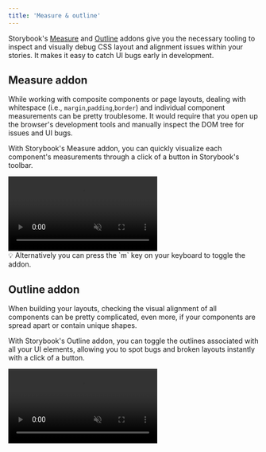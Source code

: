 ```yaml
---
title: 'Measure & outline'
---
```


<YouTubeCallout id="-S7GtH0hdc4" title="Debug CSS without DevTools — Storybook" />

Storybook's [Measure](https://storybook.js.org/addons/@storybook/addon-measure/) and [Outline](https://storybook.js.org/addons/@storybook/addon-outline) addons give you the necessary tooling to inspect and visually debug CSS layout and alignment issues within your stories. It makes it easy to catch UI bugs early in development.

## Measure addon

While working with composite components or page layouts, dealing with whitespace (i.e., `margin`,`padding`,`border`) and individual component measurements can be pretty troublesome. It would require that you open up the browser's development tools and manually inspect the DOM tree for issues and UI bugs.

With Storybook's Measure addon, you can quickly visualize each component's measurements through a click of a button in Storybook's toolbar.

<video autoPlay muted playsInline loop>
  <source src="addon-measure-optimized.mp4" type="video/mp4" />
</video>

<div class="aside">
  💡 Alternatively you can press the `m` key on your keyboard to toggle the addon.
</div>

## Outline addon

When building your layouts, checking the visual alignment of all components can be pretty complicated, even more, if your components are spread apart or contain unique shapes.

With Storybook's Outline addon, you can toggle the outlines associated with all your UI elements, allowing you to spot bugs and broken layouts instantly with a click of a button.

<video autoPlay muted playsInline loop>
  <source src="addon-outline-optimized.mp4" type="video/mp4" />
</video>
